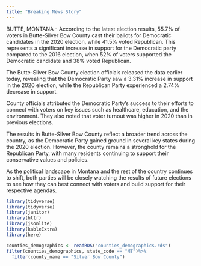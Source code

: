 ```yaml
---
title: "Breaking News Story"
---
```


BUTTE, MONTANA - According to the latest election results, 55.7% of voters in Butte-Silver Bow County cast their ballots for Democratic candidates in the 2020 election, while 41.5% voted Republican. This represents a significant increase in support for the Democratic party compared to the 2016 election, when 52% of voters supported the Democratic candidate and 38% voted Republican.

The Butte-Silver Bow County election officials released the data earlier today, revealing that the Democratic Party saw a 3.31% increase in support in the 2020 election, while the Republican Party experienced a 2.74% decrease in support.

County officials attributed the Democratic Party's success to their efforts to connect with voters on key issues such as healthcare, education, and the environment. They also noted that voter turnout was higher in 2020 than in previous elections.

The results in Butte-Silver Bow County reflect a broader trend across the country, as the Democratic Party gained ground in several key states during the 2020 election. However, the county remains a stronghold for the Republican Party, with many residents continuing to support their conservative values and policies.

As the political landscape in Montana and the rest of the country continues to shift, both parties will be closely watching the results of future elections to see how they can best connect with voters and build support for their respective agendas.

```r
library(tidyverse)
library(tidyverse)
library(janitor)
library(httr)
library(jsonlite)
library(kableExtra)
library(here)
```

```r
counties_demographics <- readRDS("counties_demographics.rds")
filter(counties_demographics, state_code == "MT")%>%
  filter(county_name == "Silver Bow County")
```
